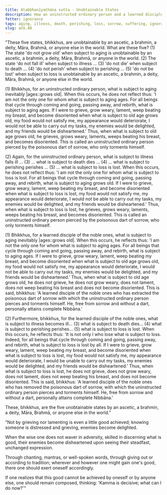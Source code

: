 ```yaml
---
title: Alabbhanīyaṭhāna sutta - Unobtainable States
description: How an uninstructed ordinary person and a learned disciple of the noble ones respond to the five unobtainable states of aging, illness, death, perishing, and loss.
fetter: ignorance
tags: aging, illness, death, perishing, loss, sorrow, suffering, ignorance, wisdom, an, an5
slug: an5.48
---
```


"These five states, bhikkhus, are unobtainable by an ascetic, a brahmin, a deity, Māra, Brahmā, or anyone else in the world. What are these five? (1) The state 'do not grow old' when subject to aging is unobtainable by an ascetic, a brahmin, a deity, Māra, Brahmā, or anyone in the world. (2) The state 'do not fall ill' when subject to illness ... (3) 'do not die' when subject to death ... (4) 'do not perish' when subject to perishing ... (5) 'do not be lost' when subject to loss is unobtainable by an ascetic, a brahmin, a deity, Māra, Brahmā, or anyone else in the world.

(1) Bhikkhus, for an uninstructed ordinary person, what is subject to aging inevitably |ages::grows old|. When this occurs, he does not reflect thus: 'I am not the only one for whom what is subject to aging ages. For all beings that cycle through coming and going, passing away, and rebirth, what is subject to aging ages. If I were to grieve, grow weary, lament, weep beating my breast, and become disoriented when what is subject to old age grows old, my food would not satisfy me, my appearance would deteriorate, I would not be able to carry out my tasks, my enemies would be delighted, and my friends would be disheartened.' Thus, when what is subject to old age grows old, he grieves, grows weary, laments, weeps beating his breast, and becomes disoriented. This is called an uninstructed ordinary person pierced by the poisonous dart of sorrow, who only torments himself.

(2) Again, for the uninstructed ordinary person, what is subject to illness falls ill … (3) … what is subject to death dies … (4) … what is subject to perishing perishes … (5) … what is subject to loss is lost. When this occurs, he does not reflect thus: 'I am not the only one for whom what is subject to loss is lost. For all beings that cycle through coming and going, passing away, and rebirth, what is subject to aging grows old. If I were to grieve, grow weary, lament, weep beating my breast, and become disoriented when what is subject to loss is lost, my food would not satisfy me, my appearance would deteriorate, I would not be able to carry out my tasks, my enemies would be delighted, and my friends would be disheartened.' Thus, when what is subject to loss is lost, he grieves, grows weary, laments, weeps beating his breast, and becomes disoriented. This is called an uninstructed ordinary person pierced by the poisonous dart of sorrow, who only torments himself.

(1) Bhikkhus, for a learned disciple of the noble ones, what is subject to aging inevitably |ages::grows old|. When this occurs, he reflects thus: 'I am not the only one for whom what is subject to aging ages. For all beings that cycle through coming and going, passing away, and rebirth, what is subject to aging ages. If I were to grieve, grow weary, lament, weep beating my breast, and become disoriented when what is subject to old age grows old, my food would not satisfy me, my appearance would deteriorate, I would not be able to carry out my tasks, my enemies would be delighted, and my friends would be disheartened.' Thus, when what is subject to old age grows old, he does not grieve, he does not grow weary, does not lament, does not weep beating his breast and does not become disoriented. This is said, bhikkhus: 'A learned disciple of the noble ones who has extracted the poisonous dart of sorrow with which the uninstructed ordinary person pierces and torments himself. He, free from sorrow and without a dart, personally attains complete Nibbāna.'

(2) Furthermore, bhikkhus, for the learned disciple of the noble ones, what is subject to illness becomes ill... (3) what is subject to death dies... (4) what is subject to perishing perishes... (5) what is subject to loss is lost. When this occurs, he reflects thus: 'It is not only I who lose what is subject to loss. Indeed, for all beings that cycle through coming and going, passing away, and rebirth, what is subject to loss is lost by all. If I were to grieve, grow weary, lament, weep beating my breast, and become disoriented when what is subject to loss is lost, my food would not satisfy me, my appearance would deteriorate, I would be unable to carry out my tasks, my enemies would be delighted, and my friends would be disheartened.' Thus, when what is subject to loss is lost, he does not grieve, does not grow weary, does not lament, does not weep beating his breast, and does not become disoriented. This is said, bhikkhus: 'A learned disciple of the noble ones who has removed the poisonous dart of sorrow, with which the uninstructed ordinary person pierces and torments himself. He, free from sorrow and without a dart, personally attains complete Nibbāna.'

These, bhikkhus, are the five unobtainable states by an ascetic, a brahmin, a deity, Māra, Brahmā, or anyone else in the world."

"Not by grieving nor lamenting
is even a little good achieved;
knowing someone is distressed and grieving,
enemies become delighted.

When the wise one does not waver in adversity,
skilled in discerning what is good,
their enemies become disheartened
upon seeing their steadfast, unchanged expression.

Through chanting, mantras, or well-spoken words,
through giving out or according to tradition;
wherever and however one might gain one's good,
there one should exert oneself accordingly.

If one realizes that this good
cannot be achieved by oneself or by anyone else,
one should remain composed,
thinking: 'Kamma is decisive; what can I do now?'"